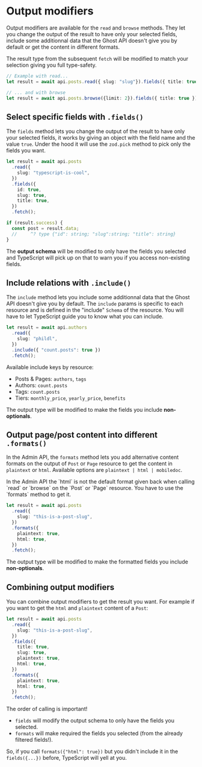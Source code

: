# Output modifiers

Output modifiers are available for the `read` and `browse` methods. They let you change the output of the result to have only your selected fields, include some additionnal data that the Ghost API doesn't give you by default or get the content in different formats.

The result type from the subsequent `fetch` will be modified to match your selection giving you full type-safety.

```ts /fields({ title: true })/
// Example with read...
let result = await api.posts.read({ slug: "slug"}).fields({ title: true }).fetch();

// ... and with browse
let result = await api.posts.browse({limit: 2}).fields({ title: true }).fetch();
```

## Select specific fields with `.fields()`

The `fields` method lets you change the output of the result to have only your selected fields, it works by giving an object with the field name and the value `true`. Under the hood it will use the `zod.pick` method to pick only the fields you want.

```ts
let result = await api.posts
  .read({
    slug: "typescript-is-cool",
  })
  .fields({
    id: true,
    slug: true,
    title: true,
  })
  .fetch();

if (result.success) {
  const post = result.data;
  //     ^? type {"id": string; "slug":string; "title": string}
}
```

The **output schema** will be modified to only have the fields you selected and TypeScript will pick up on that to warn you if you access non-existing fields.

## Include relations with `.include()`

The `include` method lets you include some additionnal data that the Ghost API doesn't give you by default. The `include` params is specific to each resource and is defined in the "include" `Schema` of the resource. You will have to let TypeScript guide you to know what you can include.

```ts
let result = await api.authors
  .read({
    slug: "phildl",
  })
  .include({ "count.posts": true })
  .fetch();
```

Available include keys by resource:

- Posts & Pages: `authors`, `tags`
- Authors: `count.posts`
- Tags: `count.posts`
- Tiers: `monthly_price`, `yearly_price`, `benefits`

The output type will be modified to make the fields you include **non-optionals**.

## Output page/post content into different `.formats()`

In the Admin API, the `formats` method lets you add alternative content formats on the output of `Post` or `Page` resource to get the content in `plaintext` or `html`. Available options are `plaintext | html | mobiledoc`.

<Callout type="info">
  In the Admin API the `html` is not the default format given back when calling `read` or `browse` on the
  `Post` or `Page` resource. You have to use the `formats` method to get it.
</Callout>

```ts
let result = await api.posts
  .read({
    slug: "this-is-a-post-slug",
  })
  .formats({
    plaintext: true,
    html: true,
  })
  .fetch();
```

The output type will be modified to make the formatted fields you include **non-optionals**.

## Combining output modifiers

You can combine output modifiers to get the result you want. For example if you want to get the `html` and `plaintext` content of a `Post`:

```ts
let result = await api.posts
  .read({
    slug: "this-is-a-post-slug",
  })
  .fields({
    title: true,
    slug: true,
    plaintext: true,
    html: true,
  })
  .formats({
    plaintext: true,
    html: true,
  })
  .fetch();
```

<Callout type="warning">
  The order of calling is important!

- `fields` will modify the output schema to only have the fields you selected.
- `formats` will make required the fields you selected (from the already filtered fields!).

So, if you call `formats({"html": true})` but you didn't include it in the `fields({...})` before, TypeScript will yell at you.

</Callout>
